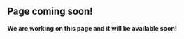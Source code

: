 ::: {.callout-important}
## Page coming soon!

**We are working on this page and it will be available soon!**
:::